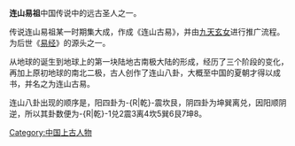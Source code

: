 '''连山易祖'''中国传说中的远古圣人之一。

传说连山易祖某一时期集大成，作成《连山古易》，并由[[九天玄女|九天玄女]]进行推广流程。为后世《[[易经|易经]]》的源头之一。

从地球的诞生到地球上的第一块陆地古南极大陆的形成，经历了三个阶段的变化，再加上原初地球的南北二极，古人创作了连山八卦，大概至中国的夏朝才得以成书，并名之为连山古易。

连山八卦出现的顺序是，阳四卦为-{R|乾}-震坎艮，阴四卦为坤巽离兑，因阳顺阴逆，所以其卦数便为-{R|乾}-1兑2震3离4坎5巽6艮7坤8。

[[Category:中国上古人物|Category:中国上古人物]]